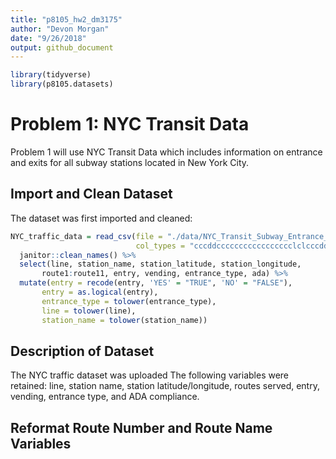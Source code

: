 ```yaml
---
title: "p8105_hw2_dm3175"
author: "Devon Morgan"
date: "9/26/2018"
output: github_document
---
```


```r
library(tidyverse)
library(p8105.datasets)
```

# Problem 1: NYC Transit Data
Problem 1 will use NYC Transit Data which includes information on entrance and exits for all subway stations located in New York City. 

## Import and Clean Dataset

The dataset was first imported and cleaned: 

```r
NYC_traffic_data = read_csv(file = "./data/NYC_Transit_Subway_Entrance_And_Exit_Data.csv",
                            col_types = "cccddccccccccccccccccclclcccddcc") %>% 
  janitor::clean_names() %>% 
  select(line, station_name, station_latitude, station_longitude, 
       route1:route11, entry, vending, entrance_type, ada) %>% 
  mutate(entry = recode(entry, 'YES' = "TRUE", 'NO' = "FALSE"),
       entry = as.logical(entry),
       entrance_type = tolower(entrance_type),
       line = tolower(line),
       station_name = tolower(station_name))
```

## Description of Dataset

The NYC traffic dataset was uploaded 
The following variables were retained: line, station name, station latitude/longitude, routes served, entry, vending, entrance type, and ADA compliance.

## Reformat Route Number and Route Name Variables 




